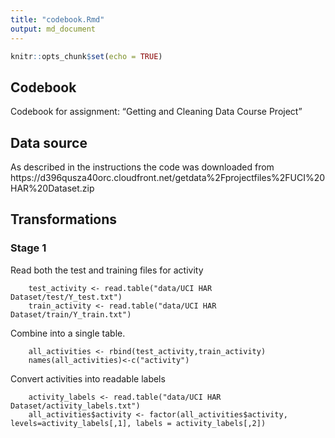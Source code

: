 ```yaml
---
title: "codebook.Rmd"
output: md_document
---
```


```r
knitr::opts_chunk$set(echo = TRUE)
```

## Codebook

Codebook for assignment: "Getting and Cleaning Data Course Project"

## Data source

As described in the instructions the code was downloaded from https://d396qusza40orc.cloudfront.net/getdata%2Fprojectfiles%2FUCI%20HAR%20Dataset.zip


## Transformations

### Stage 1
Read both the test and training files for activity
```(r)
    test_activity <- read.table("data/UCI HAR Dataset/test/Y_test.txt")
    train_activity <- read.table("data/UCI HAR Dataset/train/Y_train.txt")
```
Combine into a single table.
```(r)
    all_activities <- rbind(test_activity,train_activity)
    names(all_activities)<-c("activity")
```
Convert activities into readable labels
```(r)
    activity_labels <- read.table("data/UCI HAR Dataset/activity_labels.txt")
    all_activities$activity <- factor(all_activities$activity, levels=activity_labels[,1], labels = activity_labels[,2])
```